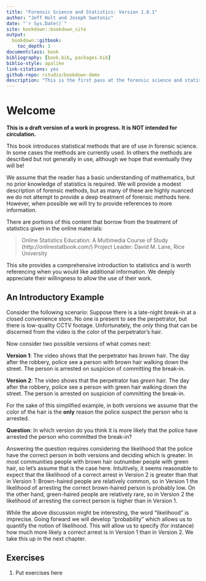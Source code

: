 ```yaml
--- 
title: "Forensic Science and Statistics: Version 1.0.1"
author: "Jeff Holt and Joseph Swetonic"
date: "`r Sys.Date()`"
site: bookdown::bookdown_site
output:
  bookdown::gitbook:
    toc_depth: 1
documentclass: book
bibliography: [book.bib, packages.bib]
biblio-style: apalike
link-citations: yes
github-repo: rstudio/bookdown-demo
description: "This is the first pass at the forensic science and statistics book. The output format for this example is bookdown::gitbook."
---
```


# Welcome

**This is a draft version of a work in progress. It is NOT intended for circulation.**

This book introduces statistical methods that are of use in forensic science. 
In some cases the methods are currently used.
In others the methods are described but not generally in use, 
although we hope that eventually they will be!  

We assume that the reader has a basic understanding of mathematics, but no prior 
knowledge of statistics is required.
We will provide a modest description of forensic methods, but as many of these are 
highly nuanced we do not attempt to 
provide a deep treatment of forensic methods here. However, when possible we will 
try to provide references to more information.

There are portions of this content that borrow from the treatment of statistics 
given in the online materials:

> Online Statistics Education: A Multimedia Course of Study (http://onlinestatbook.com/) 
> Project Leader: David M. Lane, Rice University

This site provides a comprehensive introduction to statistics and is worth referencing when you would like additional information. 
We deeply appreciate their willingness to allow the use of their work.

## An Introductory Example

Consider the following scenario:
Suppose there is a late-night break-in at a closed convenience store.
No one is present to see the perpetrator, but there is low-quality CCTV footage. 
Unfortunately, the *only* thing that can be discerned from the video is the 
color of the perpetrator's hair.

Now consider two possible versions of what comes next:

**Version 1**: The video shows that the perpetrator has *brown* hair. 
The day after the robbery, police see a person with brown hair walking down the street. 
The person is arrested on suspicion of committing the break-in.

**Version 2**: The video shows that the perpetrator has *green* hair.  The 
day after the robbery, police see a person with green hair walking down the street. 
The person is arrested on suspicion of committing the break-in.

For the sake of this simplified example, 
in both versions we assume that the color of the hair is the **only** reason the 
police suspect the person who is arrested.

**Question**: In which version do you think it is more likely that the police have 
arrested the person who committed the break-in?

Answering the question requires considering the likelihood that the police have 
the correct person in both versions and deciding which is greater.
In most communities people with brown hair outnumber people with green hair,
so let's assume that is the case here. Intuitively,
it seems reasonable to expect that the likelihood of a correct arrest in Version 2 is greater 
than that in Version 1: 
Brown-haired people are relatively common, so in Version 1 the likelihood of 
arresting the correct brown-haired person is probably low. 
On the other hand, green-haired people are relatively rare, so in Version 2 
the likelihood of arresting the correct person is higher than in Version 1.

While the above discussion might be interesting, the word "likelihood" is 
imprecise.  Going forward we will develop "probability" which
allows us to quantify the notion of likelihood. 
This will allow us 
to specify (for instance) how much more likely a correct arrest is in
Version 1 than in Version 2.  We take this up in the next chapter.

## Exercises

1. $\text{Put exercises here}$




